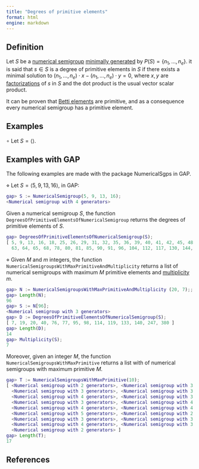 ```yaml
---
title: "Degrees of primitive elements"
format: html
engine: markdown
---
```


<!--  -->

## Definition

Let $S$ be a [numerical semigroup](Numerical-semigroup.qmd) [minimally generated](Minimal-set-of-generators.qmd) by $P(S) = \{n_1, \ldots, n_e\}$. it is said that $s \in S$ is a degree of primitive elements in $S$ if there exists a minimal solution to $(n_1, \ldots, n_e) \cdot x - (n_1, \ldots, n_e) \cdot y = 0$, where $x,y$ are [factorizations](../Presentations-NS/Set-of-factorizations.qmd) of $s$ in $S$ and the dot product is the usual vector scalar product.

It can be proven that [Betti elements](../Presentations-NS/Betti-element.qmd) are primitive, and as a consequence every numerical semigroup has a primitive element.

## Examples

$\circ$ Let $S = \langle \rangle$.

## Examples with GAP

The following examples are made with the package NumericalSgps in GAP.

$\diamond$ Let $S = \langle 5, 9, 13, 16 \rangle$, in GAP:

``` gap
gap> S := NumericalSemigroup(5, 9, 13, 16);
<Numerical semigroup with 4 generators>
```

Given a numerical semigroup $S$, the function `DegreesOfPrimitiveElementsOfNumericalSemigroup` returns the degrees of primitive elements of $S$.

``` gap
gap> DegreesOfPrimitiveElementsOfNumericalSemigroup(S);
[ 5, 9, 13, 16, 18, 25, 26, 29, 31, 32, 35, 36, 39, 40, 41, 42, 45, 48, 52, 53, 55, 57, 58,
  63, 64, 65, 68, 78, 80, 81, 85, 90, 91, 96, 104, 112, 117, 130, 144, 169, 208 ]
```

$\diamond$ Given $M$ and $m$ integers, the function `NumericalSemigroupsWithMaxPrimitiveAndMultiplicity` returns a list of numerical semigroups with maximum $M$ primitive elements and [multiplicity](Multiplicity.qmd) $m$.

``` gap
gap> N := NumericalSemigroupsWithMaxPrimitiveAndMultiplicity (20, 7);;
gap> Length(N);
96
gap> S := N[96];
<Numerical semigroup with 3 generators>
gap> D := DegreesOfPrimitiveElementsOfNumericalSemigroup(S);
[ 7, 19, 20, 40, 76, 77, 95, 98, 114, 119, 133, 140, 247, 380 ]
gap> Length(D);
14
gap> Multiplicity(S);
7
```

Moreover, given an integer $M$, the function `NumericalSemigroupsWithMaxPrimitive` returns a list with of numerical semigroups with maximum primitive $M$.

``` gap
gap> T := NumericalSemigroupsWithMaxPrimitive(10);
[ <Numerical semigroup with 2 generators>, <Numerical semigroup with 3 generators>,
  <Numerical semigroup with 3 generators>, <Numerical semigroup with 3 generators>,
  <Numerical semigroup with 4 generators>, <Numerical semigroup with 3 generators>,
  <Numerical semigroup with 3 generators>, <Numerical semigroup with 4 generators>,
  <Numerical semigroup with 4 generators>, <Numerical semigroup with 4 generators>,
  <Numerical semigroup with 5 generators>, <Numerical semigroup with 2 generators>,
  <Numerical semigroup with 3 generators>, <Numerical semigroup with 3 generators>,
  <Numerical semigroup with 4 generators>, <Numerical semigroup with 3 generators>,
  <Numerical semigroup with 2 generators> ]
gap> Length(T);
17
```

## References
